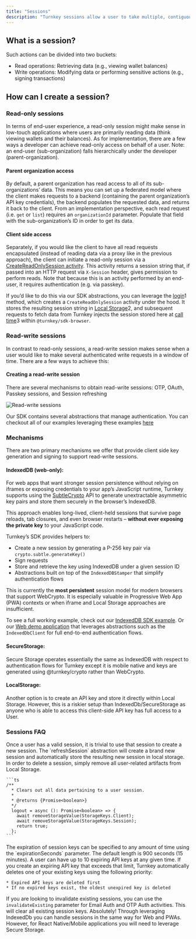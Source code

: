```yaml
---
title: "Sessions"
description: "Turnkey sessions allow a user to take multiple, contiguous actions in a defined period of time."
---
```


## What is a session?

Such actions can be divided into two buckets:

* Read operations: Retrieving data (e.g., viewing wallet balances)
* Write operations: Modifying data or performing sensitive actions (e.g., signing transactions)

## How can I create a session?

### Read-only sessions

In terms of end-user experience, a read-only session might make sense in low-touch applications where users are primarily reading data (think viewing wallets and their balances). As for implementation, there are a few ways a developer can achieve read-only access on behalf of a user. Note: an end-user (sub-organization) falls hierarchically under the developer (parent-organization).

#### Parent organization access

By default, a parent organization has read access to all of its sub-organizations’ data. This means you can set up a federated model where the client makes requests to a backend (containing the parent organization’s API key credentials), the backend populates the requested data, and returns it back to the client. From an implementation perspective, each read request (i.e. `get` or `list`) requires an `organizationId` parameter. Populate that field with the sub-organization’s ID in order to get its data.

#### Client side access

Separately, if you would like the client to have all read requests encapsulated (instead of reading data via a proxy like in the previous approach), the client can initiate a read-only session via a [CreateReadOnlySession activity](/api-reference/sessions/create-read-only-session). This activity returns a session string that, if passed into an HTTP request via `X-Session` header, gives permission to perform reads. Note that because this is an activity performed by an end-user, it requires authentication (e.g. via passkey).

If you’d like to do this via our SDK abstractions, you can leverage the [login](https://github.com/tkhq/sdk/blob/6b3ea14d1184c5394449ecaad2b0f445e373823f/packages/sdk-browser/src/sdk-client.ts#L231-L255)1 method, which creates a `CreateReadOnlySession` activity under the hood. It stores the resulting session string in [Local Storage](https://github.com/tkhq/sdk/blob/6b3ea14d1184c5394449ecaad2b0f445e373823f/packages/sdk-browser/src/sdk-client.ts#L242-L252)2, and subsequent requests to fetch data from Turnkey injects the session stored here at [call time](https://github.com/tkhq/sdk/blob/6b3ea14d1184c5394449ecaad2b0f445e373823f/packages/sdk-browser/src/__generated__/sdk-client-base.ts#L45-L47)3 within `@turnkey/sdk-browser`.

### Read-write sessions

In contrast to read-only sessions, a read-write session makes sense when a user would like to make several authenticated write requests in a window of time. There are a few ways to achieve this:

#### Creating a read-write session

There are several mechanisms to obtain read-write sessions: OTP, OAuth, Passkey sessions, and Session refreshing

<Frame>
  <img src="/images/features/img/read_write_sessions_V2.png" alt="Read-write sessions" />
</Frame>

Our SDK contains several abstractions that manage authentication. You can checkout all of our examples leveraging these examples [here](https://github.com/tkhq/sdk/tree/main/examples)

### Mechanisms

There are two primary mechanisms we offer that provide client side key generation and signing to support read-write sessions.

#### IndexedDB (web-only):

For web apps that want stronger session persistence without relying on iframes or exposing credentials to your app’s JavaScript runtime, Turnkey supports using the [SubtleCrypto](https://developer.mozilla.org/en-US/docs/Web/API/SubtleCrypto) API to generate unextractable asymmetric key pairs and store them securely in the browser’s IndexedDB.

This approach enables long-lived, client-held sessions that survive page reloads, tab closures, and even browser restarts – **without ever exposing the private key** to your JavaScript code.

Turnkey’s SDK provides helpers to:
- Create a new session by generating a P-256 key pair via `crypto.subtle.generateKey()`
- Sign requests
- Store and retrieve the key using IndexedDB under a given session ID
- Abstractions built on top of the `IndexedDBStamper` that simplify authentication flows 

This is currently the **most persistent** session model for modern browsers that support WebCrypto. It is especially valuable in Progressive Web App (PWA) contexts or when iframe and Local Storage approaches are insufficient.

To see a full working example, check out our [IndexedDB SDK example](https://github.com/tkhq/sdk/tree/main/examples/with-indexed-db). Or our [Web demo application](https://github.com/tkhq/demo-ewk) that leverages abstractions such as the `IndexedDbClient` for full end-to-end authentication flows.


#### SecureStorage:

Secure Storage operates essentially the same as IndexedDB with respect to authentication flows for Turnkey except it is mobile native and keys are generated using @turnkey/crypto rather than WebCrypto. 

#### LocalStorage:

Another option is to create an API key and store it directly within Local Storage. However, this is a riskier setup than IndexedDb/SecureStorage as anyone who is able to access this client-side API key has full access to a User.

### Sessions FAQ
<AccordionGroup>
  <Accordion title="How can I refresh a session?">
    Once a user has a valid session, it is trivial to use that session to create a new session. The `refreshSession` abstraction will create a brand new session and automatically store the resulting new session in local storage.
  </Accordion>
  <Accordion title="How can I delete a session?">
    In order to delete a session, simply remove all user-related artifacts from Local Storage.

    ```ts
    /**
      * Clears out all data pertaining to a user session.
      *
      * @returns {Promise<boolean>}
      */
      logout = async (): Promise<boolean> => {
        await removeStorageValue(StorageKeys.Client);
        await removeStorageValue(StorageKeys.Session);
        return true;
      };
    ```
  </Accordion>
  <Accordion title="How long are sessions?">
    The expiration of session keys can be specified to any amount of time using the `expirationSeconds` parameter. The default length is 900 seconds (15 minutes).
  </Accordion>
  <Accordion title="How many session keys can be active at once?">
    A user can have up to 10 expiring API keys at any given time. If you create an expiring API key that exceeds that limit, Turnkey automatically deletes one of your existing keys using the following priority:

    * Expired API keys are deleted first
    * If no expired keys exist, the oldest unexpired key is deleted
If you are looking to invalidate existing sessions, you can use the `invalidateExisting` parameter for Email Auth and OTP Auth activities. This will clear all existing session keys.
  </Accordion>
  <Accordion title="Can I use the same sessions implementation for web and mobile?">
    Absolutely! Through leveraging IndexedDb you can handle sessions in the same way for Web and PWAs. However, for React Native/Mobile applications you will need to leverage Secure Storage.
</Accordion>
</AccordionGroup>
